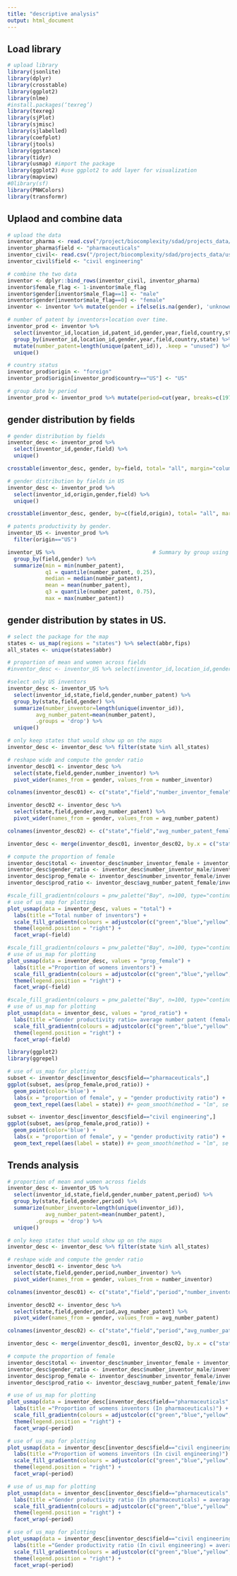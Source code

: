 ```yaml
---
title: "descriptive analysis"
output: html_document
---
```


## Load library
```r
# upload library
library(jsonlite)
library(dplyr)
library(crosstable)
library(ggplot2)
library(nlme)
#install.packages(‘texreg’)
library(texreg)
library(sjPlot)
library(sjmisc)
library(sjlabelled)
library(coefplot)
library(jtools)
library(ggstance)
library(tidyr)
library(usmap) #import the package
library(ggplot2) #use ggplot2 to add layer for visualization
library(mapview)
#0library(sf)
library(PNWColors)
library(transformr)
```

## Uplaod and combine data
```r
# upload the data
inventor_pharma <- read.csv("/project/biocomplexity/sdad/projects_data/uspto/PatentsView/working/pharma_pat_inv_loc.csv")
inventor_pharma$field <- "pharmaceuticals"
inventor_civil<- read.csv("/project/biocomplexity/sdad/projects_data/uspto/PatentsView/working/civil_pat_inv_loc.csv")
inventor_civil$field <- "civil engineering"

# combine the two data
inventor <- dplyr::bind_rows(inventor_civil, inventor_pharma)
inventor$female_flag <- 1-inventor$male_flag
inventor$gender[inventor$male_flag==1] <- "male"
inventor$gender[inventor$male_flag==0] <- "female"
inventor <- inventor %>% mutate(gender = ifelse(is.na(gender), 'unknown', gender))
```

```r
# number of patent by inventors+location over time.
inventor_prod <- inventor %>% 
  select(inventor_id,location_id,patent_id,gender,year,field,country,state) %>% 
  group_by(inventor_id,location_id,gender,year,field,country,state) %>% 
  mutate(number_patent=length(unique(patent_id)), .keep = "unused") %>% 
  unique()

# country status
inventor_prod$origin <- "foreign"
inventor_prod$origin[inventor_prod$country=="US"] <- "US"

# group date by period
inventor_prod <- inventor_prod %>% mutate(period=cut(year, breaks=c(1975, 1990, 2000, 2010,2021), labels=c("1976-1990","1990-2000","2000-2010","2010-2021")))
```

## gender distribution by fields
```r
# gender distribution by fields
inventor_desc <- inventor_prod %>% 
  select(inventor_id,gender,field) %>% 
  unique()

crosstable(inventor_desc, gender, by=field, total= "all", margin="column")
```

```r
# gender distribution by fields in US
inventor_desc <- inventor_prod %>%
  select(inventor_id,origin,gender,field) %>% 
  unique()

crosstable(inventor_desc, gender, by=c(field,origin), total= "all", margin="column")
```

```r
# patents productivity by gender.
inventor_US <- inventor_prod %>% 
  filter(origin=="US")

inventor_US %>%                               # Summary by group using dplyr
  group_by(field,gender) %>% 
  summarize(min = min(number_patent),
            q1 = quantile(number_patent, 0.25),
            median = median(number_patent),
            mean = mean(number_patent),
            q3 = quantile(number_patent, 0.75),
            max = max(number_patent))

```

## gender distribution by states in US.
```r
# select the package for the map
states <- us_map(regions = "states") %>% select(abbr,fips)
all_states <- unique(states$abbr)
```


```r
# proportion of mean and women across fields
#inventor_desc <- inventor_US %>% select(inventor_id,location_id,gender,field,state,number_patent) %>% unique()

#select only US inventors
inventor_desc <- inventor_US %>% 
  select(inventor_id,state,field,gender,number_patent) %>% 
  group_by(state,field,gender) %>% 
  summarize(number_inventor=length(unique(inventor_id)),
         avg_number_patent=mean(number_patent),
         .groups = 'drop') %>% 
  unique() 

# only keep states that would show up on the maps
inventor_desc <- inventor_desc %>% filter(state %in% all_states) 

# reshape wide and compute the gender ratio
inventor_desc01 <- inventor_desc %>% 
  select(state,field,gender,number_inventor) %>%
  pivot_wider(names_from = gender, values_from = number_inventor)

colnames(inventor_desc01) <- c("state","field","number_inventor_female", "number_inventor_male","number_inventor_unknow")

inventor_desc02 <- inventor_desc %>% 
  select(state,field,gender,avg_number_patent) %>%
  pivot_wider(names_from = gender, values_from = avg_number_patent)

colnames(inventor_desc02) <- c("state","field","avg_number_patent_female", "avg_number_patent_male","avg_number_patent_unknow")

inventor_desc <- merge(inventor_desc01, inventor_desc02, by.x = c("state","field"), by.y = c("state","field"), all.x = TRUE)

# compute the proportion of female
inventor_desc$total <- inventor_desc$number_inventor_female + inventor_desc$number_inventor_male
inventor_desc$gender_ratio <- inventor_desc$number_inventor_male/inventor_desc$number_inventor_female
inventor_desc$prop_female <- inventor_desc$number_inventor_female/inventor_desc$total
inventor_desc$prod_ratio <- inventor_desc$avg_number_patent_female/inventor_desc$avg_number_patent_male
```


```r
#scale_fill_gradientn(colours = pnw_palette("Bay", n=100, type="continuous"), name="Proportion of female inventors") 
# use of us_map for plotting
plot_usmap(data = inventor_desc, values = "total") + 
  labs(title ="Total number of inventors") + 
  scale_fill_gradientn(colours = adjustcolor(c("green","blue","yellow","red"), alpha.f = 0.7), name="Number of inventors") + 
  theme(legend.position = "right") + 
  facet_wrap(~field)
```


```r
#scale_fill_gradientn(colours = pnw_palette("Bay", n=100, type="continuous"), name="Proportion of female inventors") 
# use of us_map for plotting
plot_usmap(data = inventor_desc, values = "prop_female") + 
  labs(title ="Proportion of womens inventors") + 
  scale_fill_gradientn(colours = adjustcolor(c("green","blue","yellow","red"), alpha.f = 0.7), name="Proportion of female inventors") + 
  theme(legend.position = "right") + 
  facet_wrap(~field)
```

```r
#scale_fill_gradientn(colours = pnw_palette("Bay", n=100, type="continuous"), name="Proportion of female inventors") 
# use of us_map for plotting
plot_usmap(data = inventor_desc, values = "prod_ratio") + 
  labs(title ="Gender productivity ratio= average number patent (female)/average number patent (male)") + 
  scale_fill_gradientn(colours = adjustcolor(c("green","blue","yellow","red"), alpha.f = 0.7), name="gender productivity ratio") + 
  theme(legend.position = "right") + 
  facet_wrap(~field)
```

```r
library(ggplot2)
library(ggrepel)

# use of us_map for plotting
subset <- inventor_desc[inventor_desc$field=="pharmaceuticals",]
ggplot(subset, aes(prop_female,prod_ratio)) + 
  geom_point(color='blue') + 
  labs(x = "proportion of female", y = "gender productivity ratio") + 
  geom_text_repel(aes(label = state)) #+ geom_smooth(method = "lm", se = FALSE)

subset <- inventor_desc[inventor_desc$field=="civil engineering",]
ggplot(subset, aes(prop_female,prod_ratio)) + 
  geom_point(color='blue') + 
  labs(x = "proportion of female", y = "gender productivity ratio") + 
  geom_text_repel(aes(label = state)) #+ geom_smooth(method = "lm", se = FALSE)

```

## Trends analysis
```r
# proportion of mean and women across fields
inventor_desc <- inventor_US %>% 
  select(inventor_id,state,field,gender,number_patent,period) %>% 
  group_by(state,field,gender,period) %>% 
  summarize(number_inventor=length(unique(inventor_id)),
            avg_number_patent=mean(number_patent),
         .groups = 'drop') %>% 
  unique() 

# only keep states that would show up on the maps
inventor_desc <- inventor_desc %>% filter(state %in% all_states) 

# reshape wide and compute the gender ratio
inventor_desc01 <- inventor_desc %>% 
  select(state,field,gender,period,number_inventor) %>%
  pivot_wider(names_from = gender, values_from = number_inventor)

colnames(inventor_desc01) <- c("state","field","period","number_inventor_female", "number_inventor_male","number_inventor_unknow")

inventor_desc02 <- inventor_desc %>% 
  select(state,field,gender,period,avg_number_patent) %>%
  pivot_wider(names_from = gender, values_from = avg_number_patent)

colnames(inventor_desc02) <- c("state","field","period","avg_number_patent_female", "avg_number_patent_male","avg_number_patent_unknow")

inventor_desc <- merge(inventor_desc01, inventor_desc02, by.x = c("state","field","period"), by.y = c("state","field","period"), all.x = TRUE)

# compute the proportion of female
inventor_desc$total <- inventor_desc$number_inventor_female + inventor_desc$number_inventor_male
inventor_desc$gender_ratio <- inventor_desc$number_inventor_male/inventor_desc$number_inventor_female
inventor_desc$prop_female <- inventor_desc$number_inventor_female/inventor_desc$total
inventor_desc$prod_ratio <- inventor_desc$avg_number_patent_female/inventor_desc$avg_number_patent_male
```


```r
# use of us_map for plotting
plot_usmap(data = inventor_desc[inventor_desc$field=="pharmaceuticals",], values = "prop_female") + 
  labs(title ="Proportion of womens inventors (In pharmaceuticals)") + 
  scale_fill_gradientn(colours = adjustcolor(c("green","blue","yellow","red"), alpha.f = 0.7), name="Proportion of female inventors") + 
  theme(legend.position = "right") + 
  facet_wrap(~period)
```

```r
# use of us_map for plotting
plot_usmap(data = inventor_desc[inventor_desc$field=="civil engineering",], values = "prop_female") + 
  labs(title ="Proportion of womens inventors (In civil engineering)") + 
  scale_fill_gradientn(colours = adjustcolor(c("green","blue","yellow","red"), alpha.f = 0.7), name="Proportion of female inventors") + 
  theme(legend.position = "right") + 
  facet_wrap(~period)
```


```r
# use of us_map for plotting
plot_usmap(data = inventor_desc[inventor_desc$field=="pharmaceuticals",], values = "prod_ratio") + 
  labs(title ="Gender productivity ratio (In pharmaceuticals) = average number patent (female)/average number patent (male)") + 
  scale_fill_gradientn(colours = adjustcolor(c("green","blue","yellow","red"), alpha.f = 0.7), name="gender productivity ratio") + 
  theme(legend.position = "right") + 
  facet_wrap(~period)
```


```r
# use of us_map for plotting
plot_usmap(data = inventor_desc[inventor_desc$field=="civil engineering",], values = "prod_ratio") + 
  labs(title ="Gender productivity ratio (In civil engineering) = average number patent (female)/average number patent (male)") + 
  scale_fill_gradientn(colours = adjustcolor(c("green","blue","yellow","red"), alpha.f = 0.7), name="gender productivity ratio") + 
  theme(legend.position = "right") + 
  facet_wrap(~period)
```
